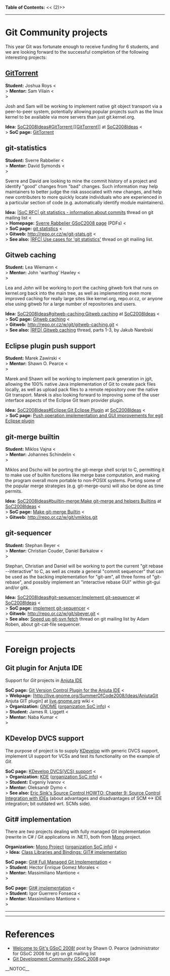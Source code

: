 <b>Table of Contents:</b>
<<<!-- ! TOC here -->(2)>>
----
= Git Community projects =

This year Git was fortunate enough to receive funding for 6 students,
and we are looking forward to the successful completion of the
following interesting projects:

== [[GitTorrent]] ==
<b>Student:</b> Joshua Roys <<BR>>
<b>Mentor:</b>  Sam Vilain  <<BR>>

Josh and Sam will be working to implement native git object
transport via a peer-to-peer system, potentially allowing
popular projects such as the linux kernel to be available
via more servers than just git.kernel.org.

<b>Idea:</b> [[SoC2008Ideas#GitTorrent:[[GitTorrent]]]] at [[SoC2008Ideas]] <<BR>>
<b>SoC page:</b> [http://code.google.com/soc/2008/git/appinfo.html?csaid=F544F0DAA82AFDFC GitTorrent]

== git-statistics ==
<b>Student:</b> Sverre Rabbelier <<BR>>
<b>Mentor:</b>  David Symonds    <<BR>>

Sverre and David are looking to mine the commit history of
a project and identify "good" changes from "bad" changes.
Such information may help maintainers to better judge the
risk associated with new changes, and help new contributers
to more quickly locate individuals who are experienced in
a particular section of code (e.g. automatically identify
module maintainers).

<b>Idea:</b> [http://thread.gmane.org/gmane.comp.version-control.git/77728 |SoC RFC| git statistics - information about commits] thread on git mailing list <<BR>>
<b>Homepage:</b> [http://alturin.googlepages.com/gsoc2008 Sverre Rabbelier GSoC2008 page] (PDFs) <<BR>>
<b>SoC page:</b> [http://code.google.com/soc/2008/git/appinfo.html?csaid=C73DCF4CEBF4295D git statistics] <<BR>>
<b>Gitweb:</b> http://repo.or.cz/w/git-stats.git <<BR>>
<b>See also:</b> [http://thread.gmane.org/gmane.comp.version-control.git/81534 |RFC| Use cases for 'git statistics'] thread on git mailing list.

== Gitweb caching ==
<b>Student:</b> Lea Wiemann           <<BR>>
<b>Mentor:</b>  John 'warthog' Hawley <<BR>> 

Lea and John will be working to port the caching gitweb fork
that runs on kernel.org back into the main tree, as well as
implementing even more improved caching for really large sites
like kernel.org, repo.or.cz, or anyone else using gitweb for
a large number of repositories and users.

<b>Idea:</b> [[SoC2008Ideas#gitweb-caching:Gitweb caching]] at [[SoC2008Ideas]] <<BR>>
<b>SoC page:</b> [http://code.google.com/soc/2008/git/appinfo.html?csaid=C5B7544DDE4909C3 Gitweb caching] <<BR>>
<b>Gitweb:</b> http://repo.or.cz/w/git/gitweb-caching.git <<BR>>
<b>See also:</b> [http://thread.gmane.org/gmane.comp.version-control.git/77529 |RFD| Gitweb caching] thread, parts 1-3, by Jakub Narebski

== Eclipse plugin push support ==
<b>Student:</b> Marek Zawirski  <<BR>>
<b>Mentor:</b>  Shawn O. Pearce <<BR>>

Marek and Shawn will be working to implement pack generation
in jgit, allowing the 100% native Java implementation of Git
to create pack files locally, as well as upload pack files to
a remote repository over the native Git transport.  Marek is
also looking forward to improving some of the user interface
aspects of the Eclipse Git team provider plugin.

<b>Idea:</b> [[SoC2008Ideas#Eclipse:Git Eclipse Plugin]] at [[SoC2008Ideas]] <<BR>>
<b>SoC page:</b> [http://code.google.com/soc/2008/git/appinfo.html?csaid=DD669FC01FC5F07B Push operation implementation and GUI improvements for egit Eclipse plugin]

== git-merge builtin ==
<b>Student:</b> Miklos Vajna        <<BR>>
<b>Mentor:</b>  Johannes Schindelin <<BR>>

Miklos and Dscho will be porting the git-merge shell script
to C, permitting it to make use of builtin functions like
merge base computation, and making the program overall more
portable to non-POSIX systems.  Porting some of the popular
merge strategies (e.g. git-merge-ours) will also be done as
time permits.

<b>Idea:</b> [[SoC2008Ideas#builtin-merge:Make git-merge and helpers Builtins]] at [[SoC2008Ideas]] <<BR>>
<b>SoC page:</b> [http://code.google.com/soc/2008/git/appinfo.html?csaid=C6691859F6E209E8 Make git-merge Builtin] <<BR>>
<b>Gitweb:</b> http://repo.or.cz/w/git/vmiklos.git

== git-sequencer ==
<b>Student:</b> Stephan Beyer                     <<BR>>
<b>Mentor:</b>  Christian Couder, Daniel Barkalow <<BR>>

Stephan, Christian and Daniel will be working to port the
current "git rebase --interactive" to C, as well as create
a general "commit sequencer" that can be used as the backing
implementation for "git-am", all three forms of "git-rebase",
and possibly implement an "interactive rebase GUI" within
git-gui and/or gitk.

<b>Idea:</b> [[SoC2008Ideas#git-sequencer:Implement git-sequencer]] at [[SoC2008Ideas]] <<BR>>
<b>SoC page:</b> [http://code.google.com/soc/2008/git/appinfo.html?csaid=92728710F52338C1 implement git-sequencer] <<BR>>
<b>Gitweb:</b> http://repo.or.cz/w/git/sbeyer.git <<BR>>
<b>See also:</b> [http://thread.gmane.org/gmane.comp.version-control.git/80240 Speed up git-svn fetch] thread on git mailing list by Adam Roben, about git-cat-file sequencer.

----
= Foreign projects =
== Git plugin for Anjuta IDE ==

Support for <i>Git</i> projects in [http://anjuta.sourceforge.net/ Anjuta IDE]

<b>SoC page:</b> [http://code.google.com/soc/2008/gnome/appinfo.html?csaid=674D114D9E574B36 Git Version Control Plugin for the Anjuta IDE] <<BR>>
<b>Webpage:</b>  [http://live.gnome.org/SummerOfCode2008/Ideas/[[AnjutaGit]] Anjuta GIT plugin] at [http://live.gnome.org/Home live.gnome.org] wiki <<BR>>
<b>Organization:</b> [http://www.gnome.org/ GNOME] ([http://code.google.com/soc/2008/gnome/about.html organization SoC info]) <<BR>>
<b>Student:</b> James R. Liggett <<BR>>
<b>Mentor:</b>  Naba Kumar       <<BR>>

== KDevelop DVCS support ==

The purpose of project is to supply [http://www.kdevelop.org/ KDevelop] with generic DVCS support, implement UI support for VCSs and test its functionality on the example of <i>Git</i>.

<b>SoC page:</b> [http://code.google.com/soc/2008/kde/appinfo.html?csaid=9A4258C09B92FE9E KDevelop DVCS(VCS) support] <<BR>>
<b>Organization:</b> [http://www.kde.org/ KDE] ([http://code.google.com/soc/2008/kde/about.html organization SoC info]) <<BR>>
<b>Student:</b> Evgeniy Ivanov <<BR>>
<b>Mentor:</b>  Oleksandr Dymo <<BR>>
<b>See also:</b> [http://www.ericsink.com/scm/scm_ide_integration.html Eric Sink's Source Control HOWTO: Chapter 9: Source Control Integration with IDEs] (about advantages and disadvantages of SCM <-> IDE integration; bit outdated wrt. SCMs side).

== Git# implementation ==

There are <i>two</i> projects dealing with fully managed Git implementation (rewrite in C# / Git applications in .NET), both from [http://www.mono-project.com/ Mono] project.

<b>Organization:</b> [http://www.mono-project.com/ Mono Project] ([http://code.google.com/soc/2008/mono/about.html organization SoC info]) <<BR>>
<b>Idea:</b> [http://www.mono-project.com/StudentProjects#GIT.23_implementation Class Libraries and Bindings: GIT# implementation]

<b>SoC page:</b> [http://code.google.com/soc/2008/mono/appinfo.html?csaid=E6D8A717A88A7632 Git# Full Managed Git Implementation] <<BR>>
<b>Student:</b> Hector Enrique Gomez Morales <<BR>>
<b>Mentor:</b>  Massimiliano Mantione        <<BR>>

<b>SoC page:</b> [http://code.google.com/soc/2008/mono/appinfo.html?csaid=F2E71A4D93E7EF37 Git# implementation] <<BR>>
<b>Student:</b> Igor Guerrero Fonseca <<BR>>
<b>Mentor:</b>  Massimiliano Mantione <<BR>>

----
----
= References =
* [http://permalink.gmane.org/gmane.comp.version-control.git/80050 Welcome to Git's GSoC 2008!] post by Shawn O. Pearce (administrator for GSoC 2008 for git) on git mailing list
* [http://code.google.com/soc/2008/git/about.html Git Development Community GSoC 2008] page

__NOTOC__